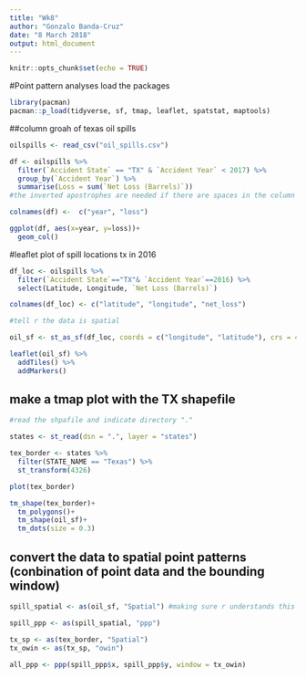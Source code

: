 ```yaml
---
title: "Wk8"
author: "Gonzalo Banda-Cruz"
date: "8 March 2018"
output: html_document
---
```


```r
knitr::opts_chunk$set(echo = TRUE)
```

#Point pattern analyses
load the packages
```r
library(pacman)
pacman::p_load(tidyverse, sf, tmap, leaflet, spatstat, maptools)
```

##column groah of texas oil spills
```r
oilspills <- read_csv("oil_spills.csv")

df <- oilspills %>% 
  filter(`Accident State` == "TX" & `Accident Year` < 2017) %>% 
  group_by(`Accident Year`) %>% 
  summarise(Loss = sum(`Net Loss (Barrels)`))
#the inverted apostrophes are needed if there are spaces in the column names

colnames(df) <-  c("year", "loss")

ggplot(df, aes(x=year, y=loss))+
  geom_col()
```

#leaflet plot of spill locations tx in 2016
```r
df_loc <- oilspills %>% 
  filter(`Accident State`=="TX"& `Accident Year`==2016) %>% 
  select(Latitude, Longitude, `Net Loss (Barrels)`)

colnames(df_loc) <- c("latitude", "longitude", "net_loss")

#tell r the data is spatial 

oil_sf <- st_as_sf(df_loc, coords = c("longitude", "latitude"), crs = 4326)

leaflet(oil_sf) %>% 
  addTiles() %>% 
  addMarkers() 

```

## make a tmap plot with the TX shapefile
```r
#read the shpafile and indicate directory "."

states <- st_read(dsn = ".", layer = "states")

tex_border <- states %>% 
  filter(STATE_NAME == "Texas") %>% 
  st_transform(4326)

plot(tex_border)

tm_shape(tex_border)+
  tm_polygons()+
  tm_shape(oil_sf)+
  tm_dots(size = 0.3)

```
## convert the data to spatial point patterns (conbination of point data and the bounding window)

```r

spill_spatial <- as(oil_sf, "Spatial") #making sure r understands this is data for point pattern analyses

spill_ppp <- as(spill_spatial, "ppp")

tx_sp <- as(tex_border, "Spatial")
tx_owin <- as(tx_sp, "owin")

all_ppp <- ppp(spill_ppp$x, spill_ppp$y, window = tx_owin)

```





